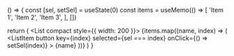 () => {
  const [sel, setSel] = useState(0)
  const items = useMemo(() => [
    'Item 1',
    'Item 2',
    'Item 3',
  ], [])

  return (
    <List compact style={{ width: 200 }}>
      {items.map((name, index) => (
        <ListItem
          button
          key={index}
          selected={sel === index}
          onClick={() => setSel(index)}
        >
         {name}
        </ListItem>
      ))}
    </List>
  )
}

